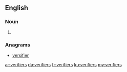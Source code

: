 ==English==

===Noun===
{{head|en|plural}}

# {{plural of|verifier|lang=en}}

===Anagrams===
* [[versifier#English|versifier]]

[[ar:verifiers]]
[[da:verifiers]]
[[fr:verifiers]]
[[ku:verifiers]]
[[my:verifiers]]